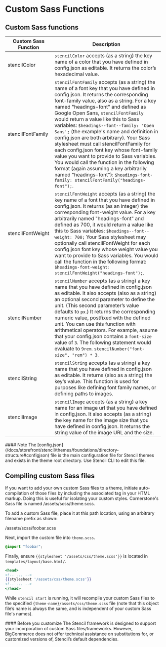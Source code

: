 # Custom Sass Functions



## Custom Sass functions

| Custom Sass Function  | Description  |
|-|-|
| stencilColor  | `stencilColor` accepts (as a string) the key name of a color that you have defined in <span class="fn">config.json</span> as editable. It returns the color’s hexadecimal value.|
| stencilFontFamily  | `stencilFontFamily` accepts (as a string) the name of a font key that you have defined in config.json. It returns the corresponding font-family value, also as a string. For a key named "headings-font" and defined as Google Open Sans, `stencilFontFamily` would return a value like this to Sass variables: `$headings-‐font-‐family: 'Open Sans';` (the example's name and definition in config.json are both arbitrary). Your Sass stylesheet must call stencilFontFamily for each <span class="fn">config.json</span> font key whose font-family value you want to provide to Sass variables. You would call the function in the following format (again assuming a key arbitrarily named "headings-font"): `$headings-font-family: stencilFontFamily("headings-font");`. |
| stencilFontWeight  | `stencilFontWeight` accepts (as a string) the key name of a font that you have defined in config.json. It returns (as an integer) the corresponding font-weight value. For a key arbitrarily named "headings-font" and defined as 700, it would return a value like this to Sass variables: `$headings-‐font-‐weight: 700;` Your Sass stylesheet may optionally call stencilFontWeight for each <span class="fn">config.json</span> font key whose weight value you want to provide to Sass variables. You would call the function in the following format: `$headings-font-weight: stencilFontWeight("headings-font");`.  |
| stencilNumber  | `stencilNumber` accepts (as a string) a key name that you have defined in config.json as editable. It also accepts (also as a string) an optional second parameter to define the unit. (This second parameter’s value defaults to `px`.) It returns the corresponding numeric value, postfixed with the defined unit. You can use this function with arithmetical operators. For example, assume that your config.json contains a `font-size` value of `3`. The following statement would evaluate to `9rem`. `stencilNumber("font-size", "rem") * 3`. |
| stencilString  | `stencilString` accepts (as a string) a key name that you have defined in <span class="fn">config.json</span> as editable. It returns (also as a string) the key’s value. This function is used for purposes like defining font family names, or defining paths to images.  |
| stencilImage  | `stencilImage` accepts (as a string) a key name for an image url that you have defined in <span class="fn">config.json</span>. It also accepts (as a string) the key name for the image size that you have defined in <span class="fn">config.json</span>. It returns the string value of the image URL and the size.  |

<Callout type="info">
  #### Note
  The [config.json](/docs/storefront/stencil/themes/foundations/directory-structure#configjson) file is the main configuration file for Stencil themes and exists in the theme root directory. Use Stencil CLI to edit this file.
</Callout>

## Compiling custom Sass files

If you want to add your own custom Sass files to a theme, initiate auto-compilation of those files by including the associated tag in your HTML markup. Doing this is useful for isolating your custom styles. Cornerstone's Sass file is named <span class="fp">/assets/scss/theme.scss</span>.

To add a custom Sass file, place it at this path location, using an arbitrary filename prefix as shown:

<span class="fp">/assets/scss/foobar.scss</span>

Next, import the custom file into `theme.scss`.

```scss
@import "foobar";
```

Finally, ensure `{{stylesheet '/assets/css/theme.scss'}}` is located in `templates/layout/base.html/`.

```handlebars
<head>
<!-- ... -->
{{stylesheet '/assets/css/theme.scss'}}
<!-- ... -->
</head>
```

While `stencil start` is running, it will recompile your custom Sass files to the specified <span class="fp">`{theme-name}/assets/css/theme.scss`</span>  file (note that this object file’s name is always the same, and is independent of your custom Sass file's names).

<Callout type="warning">
  #### Before you customize
  The Stencil framework is designed to support your incorporation of custom Sass files/frameworks. However, BigCommerce does not offer technical assistance on substitutions for, or customized versions of, Stencil’s default dependencies.
</Callout>

